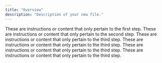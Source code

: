 ```yaml
---
title: "Overview"
description: "Description of your new file."
---
```




<Steps>
  <Step title="Strategy">
    These are instructions or content that only pertain to the first step.
  </Step>

  <Step title="Design">
    These are instructions or content that only pertain to the second step.
  </Step>

  <Step title="Development">
    These are instructions or content that only pertain to the third step.
  </Step>

  <Step title="Migration">
    These are instructions or content that only pertain to the third step.
  </Step>

  <Step title="Testing">
    These are instructions or content that only pertain to the third step.
  </Step>

  <Step title="Launch">
    These are instructions or content that only pertain to the third step.
  </Step>
</Steps>